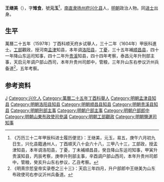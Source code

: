 {{Otheruses|other=名为王元玉的其他人物|王元玉}}

'''王继美'''（{{bd|？||？|catIdx=}}），字'''雉食'''，號'''元玉'''<ref>《万历三十二年甲辰科进士履历便览》：王继美，元玉，易五，庚午六月初九日生，兴化县籍通州人，丁酉順天八十会六十八，三甲八十三，工部政，授孟津知县，本年调洛阳县，丁憂，丁未補順昌县，癸丑降山东运司知事，甲寅升贵溪知县，丙辰考察，庚申升刑部主事，辛酉调户部山西司，本年升贵州司郎中，管粮，癸亥升山东右参议，乙丑考察。</ref>，[[南直隶|南直隶]][[扬州府|扬州府]][[兴化县_(江苏)|兴化县]]人，[[明朝|明朝]]政治人物。同[[进士|进士]]出身。

== 生平 ==
萬曆二十五年（1597年）丁酉科顺天府乡试舉人，三十二年（1604年）甲辰科進士。[[工部|工部]]觀政，授河南[[孟津|孟津]]知县，本年调[[洛阳县|洛阳县]]，[[丁憂|丁憂]]，三十五年補[[顺昌县|顺昌县]]，四十一年降山东运司知事，四十二年升[[贵溪|贵溪]]知县，四十四年考察，泰昌元年升刑部主事，天启元年调户部山西司，本年升贵州司郎中，管粮，三年升山东右参议沂州兵备道<ref>《明熹宗悊皇帝实录卷之三十三》：天启三年四月，升户部郎中王继美为山东布政使司右参议沂州兵备道。</ref>，五年考察。

==参考资料==
{{reflist}}

{{萬曆三十二年甲辰科殿試金榜}}
{{明朝人物小作品}}
{{Authority control}}

{{DEFAULTSORT:}}
[[Category:王姓|J]]
[[Category:兴化人|Category:兴化人]]
[[Category:萬曆二十五年丁酉科舉人|Category:萬曆二十五年丁酉科舉人]]
[[Category:明朝孟津县知县|Category:明朝孟津县知县]]
[[Category:明朝洛阳县知县|Category:明朝洛阳县知县]]
[[Category:明朝顺昌县知县|Category:明朝顺昌县知县]]
[[Category:明朝贵溪县知县|Category:明朝贵溪县知县]]
[[Category:明朝刑部主事|Category:明朝刑部主事]]
[[Category:明朝户部主事|Category:明朝户部主事]]
[[Category:明朝户部郎中|Category:明朝户部郎中]]
[[Category:明朝山東布政使司參議|Category:明朝山東布政使司參議]]
[[Category:明朝工部觀政|Category:明朝工部觀政]]
[[Category:明朝鹽運司知事|Category:明朝鹽運司知事]]
